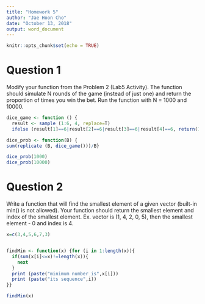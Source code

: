 ```yaml
---
title: "Homework 5"
author: "Jae Hoon Cho"
date: "October 13, 2018"
output: word_document
---
```


```r
knitr::opts_chunk$set(echo = TRUE)
```

# Question 1 
Modify your function from the Problem 2 (Lab5 Activity). The function should simulate N rounds of the game (instead of just one) and return the proportion of times you win the bet. Run the function with N = 1000 and 10000.

```r
dice_game <- function () {
  result <- sample (1:6, 4, replace=T)
  ifelse (result[1]==6|result[2]==6|result[3]==6|result[4]==6, return(1), return(0))} 

dice_prob <- function(B) {
sum(replicate (B, dice_game()))/B}

dice_prob(1000)
dice_prob(10000)
```

# Question 2
Write a function that will find the smallest element of a given vector (built-in min() is not allowed). Your function should return the smallest element and index of the smallest element.
Ex. vector is (1, 4, 2, 0, 5), then the smallest element - 0 and index is 4.

```r
x=c(3,4,5,6,7,3)


findMin <- function(x) {for (i in 1:length(x)){
  if(sum(x[i]<=x)!=length(x)){
    next
  }
  print (paste("minimum number is",x[i]))
  print (paste("its sequence",i))
}}

findMin(x)
```